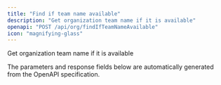 ```yaml
---
title: "Find if team name available"
description: "Get organization team name if it is available"
openapi: "POST /api/org/findIfTeamNameAvailable"
icon: "magnifying-glass"
---
```


Get organization team name if it is available

<Note>
The parameters and response fields below are automatically generated from the OpenAPI specification.
</Note>
